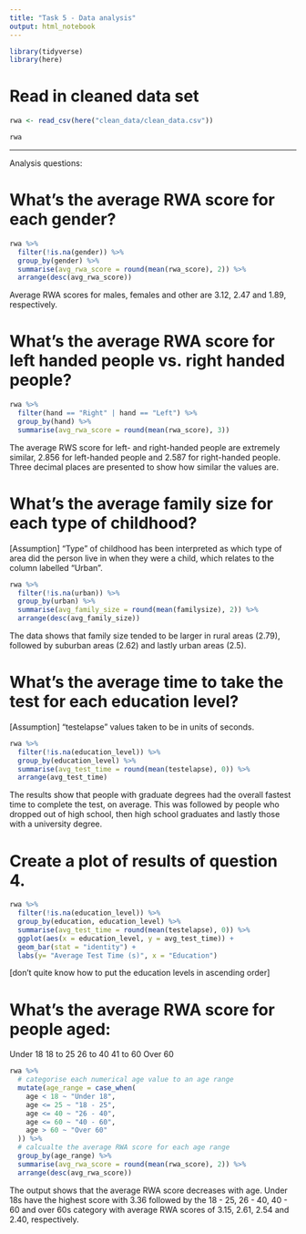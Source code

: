 ```yaml
---
title: "Task 5 - Data analysis"
output: html_notebook
---
```


```r

library(tidyverse)
library(here)

```

# Read in cleaned data set
 
```r

rwa <- read_csv(here("clean_data/clean_data.csv"))

rwa

```

--------------------------------------------------------------------------------

Analysis questions:

# What’s the average RWA score for each gender?

```r
rwa %>% 
  filter(!is.na(gender)) %>% 
  group_by(gender) %>% 
  summarise(avg_rwa_score = round(mean(rwa_score), 2)) %>% 
  arrange(desc(avg_rwa_score))

```
Average RWA scores for males, females and other are 3.12, 2.47 and 1.89,
respectively.

# What’s the average RWA score for left handed people vs. right handed people?

```r

rwa %>% 
  filter(hand == "Right" | hand == "Left") %>% 
  group_by(hand) %>% 
  summarise(avg_rwa_score = round(mean(rwa_score), 3))

```
The average RWS score for left- and right-handed people are extremely similar, 
2.856 for left-handed people and 2.587 for right-handed people. Three decimal 
places are presented to show how similar the values are.


# What’s the average family size for each type of childhood?

[Assumption] "Type" of childhood has been interpreted as which type of area did
the person live in when they were a child, which relates to the column labelled
"Urban".

```r

rwa %>% 
  filter(!is.na(urban)) %>% 
  group_by(urban) %>% 
  summarise(avg_family_size = round(mean(familysize), 2)) %>% 
  arrange(desc(avg_family_size))

```
The data shows that family size tended to be larger in rural areas (2.79), 
followed by suburban areas (2.62) and lastly urban areas (2.5).


# What’s the average time to take the test for each education level?

[Assumption] "testelapse" values taken to be in units of seconds.

```r

rwa %>% 
  filter(!is.na(education_level)) %>% 
  group_by(education_level) %>% 
  summarise(avg_test_time = round(mean(testelapse), 0)) %>% 
  arrange(avg_test_time)

```
The results show that people with graduate degrees had the overall fastest time
to complete the test, on average. This was followed by people who dropped out of
high school, then high school graduates and lastly those with a university
degree.


# Create a plot of results of question 4.

```r

rwa %>% 
  filter(!is.na(education_level)) %>% 
  group_by(education, education_level) %>% 
  summarise(avg_test_time = round(mean(testelapse), 0)) %>% 
  ggplot(aes(x = education_level, y = avg_test_time)) + 
  geom_bar(stat = "identity") +
  labs(y= "Average Test Time (s)", x = "Education")

```
[don't quite know how to put the education levels in ascending order]

# What’s the average RWA score for people aged:
Under 18
18 to 25
26 to 40
41 to 60
Over 60

```r

rwa %>% 
  # categorise each numerical age value to an age range
  mutate(age_range = case_when(
    age < 18 ~ "Under 18",
    age <= 25 ~ "18 - 25",
    age <= 40 ~ "26 - 40",
    age <= 60 ~ "40 - 60",
    age > 60 ~ "Over 60"
  )) %>% 
  # calcualte the average RWA score for each age range
  group_by(age_range) %>% 
  summarise(avg_rwa_score = round(mean(rwa_score), 2)) %>% 
  arrange(desc(avg_rwa_score))

```
The output shows that the average RWA score decreases with age. Under 18s have
the highest score with 3.36 followed by the 18 - 25, 26 - 40, 40 - 60 and over
60s category with average RWA scores of 3.15, 2.61, 2.54 and 2.40, respectively.


